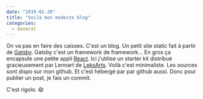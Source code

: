 ```yaml
---
date: "2019-01-20"
title: "Voilà mon modeste blog"
categories:
  - General
---
```


On va pas en faire des caisses. C'est un blog. Un petit site static fait à partir de [Gatsby](https://www.gatsbyjs.org/ "GatsbyJS"). Gatsby c'est un framework de framework... En gros ça encapsule une petite appli [React](https://reactjs.org/ "ReactJS"). Ici j'utilise un starter kit distribué gracieusement par Lennart de [LekoArts](https://github.com/LekoArts "LekoArts sur Github").
Voilà c'est minimaliste. Les sources sont dispo sur mon github. Et c'est hébergé par par github aussi.
Donc pour publier un post, je fais un commit. 

C'est rigolo. 😄